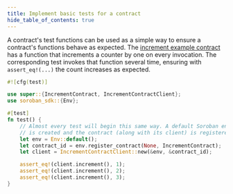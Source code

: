 ```yaml
---
title: Implement basic tests for a contract
hide_table_of_contents: true
---
```


A contract's test functions can be used as a simple way to ensure a contract's functions behave as expected. The [increment example contract](../../smart-contracts/getting-started/deploy-increment-contract.mdx) has a function that increments a counter by one on every invocation. The corresponding test invokes that function several time, ensuring with `assert_eq!(...)` the count increases as expected.

```rust
#![cfg(test)]

use super::{IncrementContract, IncrementContractClient};
use soroban_sdk::{Env};

#[test]
fn test() {
    // Almost every test will begin this same way. A default Soroban environment
    // is created and the contract (along with its client) is registered in it.
    let env = Env::default();
    let contract_id = env.register_contract(None, IncrementContract);
    let client = IncrementContractClient::new(&env, &contract_id);

    assert_eq!(client.increment(), 1);
    assert_eq!(client.increment(), 2);
    assert_eq!(client.increment(), 3);
}
```
